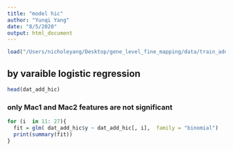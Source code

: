 ```yaml
---
title: "model hic"
author: "Yunqi Yang"
date: "8/5/2020"
output: html_document
---
```


```r

load("/Users/nicholeyang/Desktop/gene_level_fine_mapping/data/train_add_hic.RData")

```


## by varaible logistic regression 

```r

head(dat_add_hic)


```

### only Mac1 and Mac2 features are not significant 
```r

for (i  in 11: 27){
  fit = glm( dat_add_hic$y ~ dat_add_hic[, i],  family = "binomial")
  print(summary(fit))
}

```



